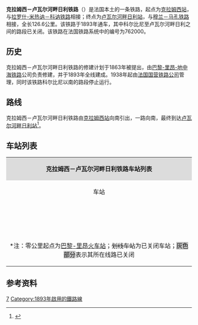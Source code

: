 {{noteTA|G1=法国地名}}
{{Infobox rail system-route
|collapsed=no
|box_width=
|rail_name=克拉姆西－卢瓦尔河畔日利铁路<br>{{lang|fr|Ligne de Clamecy à Gilly-sur-Loire}}
|banner_color=
|sec_banner_color=
|logo_filename=
|image_width=
|logo_bgcolor=
|logo_note=
|image =Passage à niveau de Flez-Cuzy-Tannay.jpg
|imagesize=
|caption=克拉姆西－卢瓦尔河畔日利铁路上的区域列车
|system_map=
|mapimage_width=
|map_bgcolor=
|locale={{FRA}}
|service_type=客货共用、地方铁路
|start=[[克拉姆西站|克拉姆西站]]、[[卢瓦尔河畔日利站|卢瓦尔河畔日利站]]
|begin_operation=1893年
|end_operation=
|operation_note=
|system_length=
|length_in_operation=126.6km
|total_length=
|status=使用中（科尔比尼以北路段）
|line_title=线路
|lines=[[单线铁路|单线铁路]]
|stations=
|route_title=线路
|main_route=
|secondary_route=
|branch_route=
|standard=
|main_stations=[[克拉姆西站|克拉姆西站]]、[[塞西拉图尔站|塞西拉图尔站]]、[[卢瓦尔河畔日利站|卢瓦尔河畔日利站]]
|ridership=
|fleet_size=
|max_speed= 
|track_gauge=
|distance_between_mainlines=
|min_radius=
|max_grade=
|block_signal=
|electrified=
|depot=
|operator={{法国交通数据|sncf}}
|franchise=
|hq=
|key_person=
|website=
|route_map=
}}
'''克拉姆西－卢瓦尔河畔日利铁路'''（{{lang-fr|Ligne de Clamecy à Gilly-sur-Loire}}）是法国本土的一条铁路，起点为[[克拉姆西站|克拉姆西站]]，与[[拉罗什-米热讷－科讷铁路|拉罗什-米热讷－科讷铁路]]相接；终点为[[卢瓦尔河畔日利站|卢瓦尔河畔日利站]]，与[[穆兰－马孔铁路|穆兰－马孔铁路]]相接，全长126.6公里。该铁路于1893年通车，其中科尔比尼至卢瓦尔河畔日利之间的路段已关闭。该铁路在法国铁路系统中的编号为762000。

==历史==

克拉姆西－卢瓦尔河畔日利铁路的修建计划于1863年被提出，由[[巴黎-里昂-地中海铁路|巴黎-里昂-地中海铁路]]公司负责修建，并于1893年全线建成。1938年起由[[法国国营铁路公司|法国国营铁路公司]]管理，同时该铁路科尔比尼以南的路段停止运行。

==路线==
克拉姆西－卢瓦尔河畔日利铁路由[[克拉姆西站|克拉姆西站]]向南引出，一路向南，最终到达[[卢瓦尔河畔日利站|卢瓦尔河畔日利站]]<ref name="geo">{{Cite web|url=https://www.geoportail.gouv.fr/carte|title=Carte|accessdate=2021-02-23|author=Géoportail|language=fr|publisher=Géoportail|archive-url=https://web.archive.org/web/20170129154129/https://www.geoportail.gouv.fr/carte/|archive-date=2017-01-29|dead-url=no}}</ref>。

==车站列表==
{| class="wikitable mw-collapsible " style="margin:1em auto 1em auto; font-size:smaller"
|colspan="5" align="center" style="background:#DCDCDC"|'''克拉姆西－卢瓦尔河畔日利铁路车站列表'''
|-
!align="center" |车站
!align="center" |公里数*
!align="center" |交汇路线
!align="center" |本线停靠车种
!align="center" |可换乘交通
|-
|align="center"|{{Arret|Clamecy|[[克拉姆西站|克拉姆西站]]}}
|226.687
|[[拉罗什-米热讷－科讷铁路|拉罗什-米热讷－科讷铁路]]<small>（[[拉罗什-米热讷站|拉罗什-米热讷]]/巴黎方向）</small>↑<br>[[拉罗什-米热讷－科讷铁路|拉罗什-米热讷－科讷铁路]]<small>（科讷方向）</small>↙
|align="center"|{{法国交通数据|ter|bfc}}
|{{法国交通数据|car|58}}
|-
|align="center"|{{Arret|<s>Asnois|阿努瓦站</s>}}
|238.961
|
|
|
|-
|align="center"|{{Arret|Flez-Cuzy - Tannay|[[弗莱-屈济-塔尼站|弗莱-屈济-塔尼站]]}}
|244.504
|
|align="center"|{{法国交通数据|ter|bfc}}
|{{法国交通数据|car|58}}
|-
|align="center"|{{Arret|Corbigny|[[克拉姆西站|克拉姆西站]]}}
|258.868
|
|align="center"|{{法国交通数据|ter|bfc}}
|{{法国交通数据|car|58}}
|-style="background: #BDBDBD"
|align="center"|{{Arret|<s>Sardy-lès-Épiry|萨尔迪莱塞皮里站</s>}}
|266.350
|
|
|
|-style="background: #BDBDBD"
|align="center"|{{Arret|<s>Tamnay - Châtillon|塔姆奈-沙蒂永站</s>}}
|283.546
|
|
|
|-style="background: #BDBDBD"
|align="center"|{{Arret|<s>Brinay|布里奈站</s>}}
|288.902
|
|
|
|-style="background: #BDBDBD"
|align="center"|{{Arret|<s>Moulins-Engilbert|穆兰昂日尔贝站</s>}}
|295.812
|
|
|
|-
|align="center"|{{Arret|Cercy-la-Tour|[[塞西拉图尔站|塞西拉图尔站]]}}
|310.759
|[[讷韦尔－沙尼铁路|讷韦尔－沙尼铁路]]<small>（[[沙尼站|沙尼]]/[[第戎城站|第戎]]方向）</small>↗<br>[[讷韦尔－沙尼铁路|讷韦尔－沙尼铁路]]<small>（[[讷韦尔站|讷韦尔]]方向）</small>↙
|align="center"|{{法国交通数据|ter|bfc}}
|{{法国交通数据|car|58}}
|-style="background: #BDBDBD"
|align="center"|{{Arret|<s>Briffault|布里福站</s>}}
|317.800
|
|
|
|-style="background: #BDBDBD"
|align="center"|{{Arret|<s>Vitry-sur-Loire|卢瓦尔河畔维特里站</s>}}
|334.650
|
|
|
|-style="background: #BDBDBD"
|align="center"|{{Arret|<s>Briffault|[[波旁朗西#铁路|波旁朗西-勒富尔诺站]]</s>}}
|340.108
|
|
|
|-style="background: #BDBDBD"
|align="center"|{{Arret|<s>Saint-Aubin-sur-Loire|卢瓦尔河畔圣欧班站</s>}}
|347.053
|
|
|
|-
|align="center"|{{Arret|Gilly-sur-Loire|[[卢瓦尔河畔日利站|卢瓦尔河畔日利站]]}}
|353.278
|[[穆兰－马孔铁路|穆兰－马孔铁路]]<small>（[[阿列河畔穆兰站|穆兰]]方向）</small>↖<br>[[穆兰－马孔铁路|穆兰－马孔铁路]]<small>（[[马孔城站|马孔]]方向）</small>↓
|align="center"|{{法国交通数据|ter|ara}}<br>{{法国交通数据|ter|bfc}}
|{{法国交通数据|car|03}}<br>{{法国交通数据|car|71}}
|-
|colspan=5|<nowiki>*注</nowiki>：零公里起点为[[巴黎-里昂火车站|巴黎-里昂火车站]]；<s>划线车站</s>为已关闭车站；<span style="background: #BDBDBD">灰色部分</span>表示其所在线路已关闭
|}

==参考资料==
{{Reflist}}
[[Category:法國鐵路線|7]]
[[Category:1893年啟用的鐵路線|Category:1893年啟用的鐵路線]]